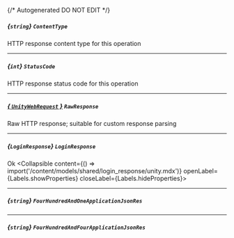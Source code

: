 {/* Autogenerated DO NOT EDIT  */}

##### *{`string`}* `ContentType`
HTTP response content type for this operation

---
##### *{`int`}* `StatusCode`
HTTP response status code for this operation

---
##### [*{ `UnityWebRequest` }*](https://docs.unity3d.com/2021.3/Documentation/ScriptReference/Networking.UnityWebRequest.html) `RawResponse`
Raw HTTP response; suitable for custom response parsing

---
##### *{`LoginResponse`}* `LoginResponse`
Ok
<Collapsible content={() => import('/content/models/shared/login_response/unity.mdx')} openLabel={Labels.showProperties} closeLabel={Labels.hideProperties}>
</Collapsible>

---
##### *{`string`}* `FourHundredAndOneApplicationJsonRes`

---
##### *{`string`}* `FourHundredAndFourApplicationJsonRes`


